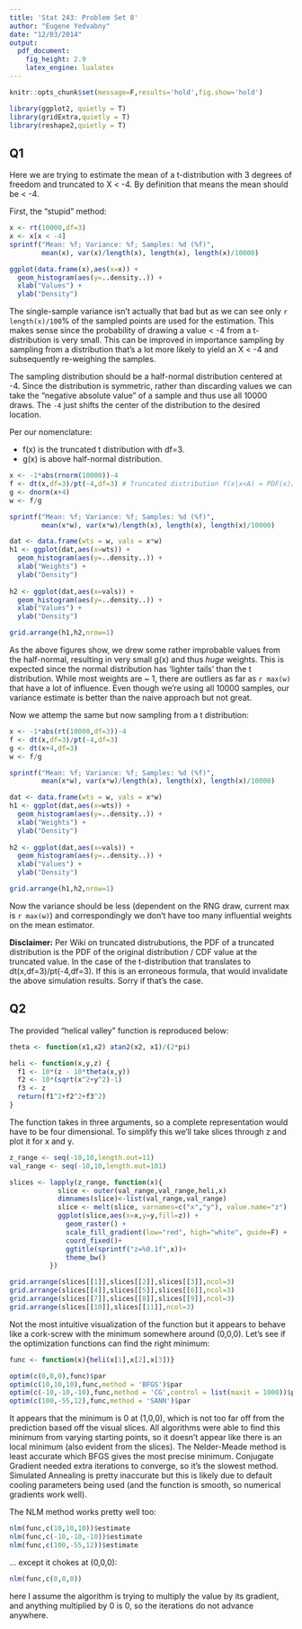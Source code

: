 ```yaml
---
title: 'Stat 243: Problem Set 8'
author: "Eugene Yedvabny"
date: "12/03/2014"
output:
  pdf_document:
    fig_height: 2.9
    latex_engine: lualatex
---
```


```r
knitr::opts_chunk$set(message=F,results='hold',fig.show='hold')

library(ggplot2, quietly = T)
library(gridExtra,quietly = T)
library(reshape2,quietly = T)
```

## Q1

Here we are trying to estimate the mean of a t-distribution with 3 degrees of freedom and truncated to X < -4. By definition that means the mean should be < -4.

First, the "stupid" method:

```r
x <- rt(10000,df=3)
x <- x[x < -4]
sprintf("Mean: %f; Variance: %f; Samples: %d (%f)",
        mean(x), var(x)/length(x), length(x), length(x)/10000)

ggplot(data.frame(x),aes(x=x)) +
  geom_histogram(aes(y=..density..)) +
  xlab("Values") +
  ylab("Density")
```

The single-sample variance isn't actually that bad but as we can see only `r length(x)/100`% of the sampled points are used for the estimation. This makes sense since the probability of drawing a value < -4 from a t-distribution is very small. This can be improved in importance sampling by sampling from a distribution that's a lot more likely to yield an X < -4 and subsequently re-weighing the samples. 

The sampling distribution should be a half-normal distribution centered at -4. Since the distribution is symmetric, rather than discarding values we can take the "negative absolute value" of a sample and thus use all 10000 draws. The `-4` just shifts the center of the distribution to the desired location.

\pagebreak

Per our nomenclature:

* f(x) is the truncated t distribution with df=3.
* g(x) is above half-normal distribution.

```r
x <- -1*abs(rnorm(10000))-4
f <- dt(x,df=3)/pt(-4,df=3) # Truncated distribution f(x|x<A) = PDF(x)/CDF(A) for x < A.
g <- dnorm(x+4) 
w <- f/g

sprintf("Mean: %f; Variance: %f; Samples: %d (%f)",
        mean(x*w), var(x*w)/length(x), length(x), length(x)/10000)

dat <- data.frame(wts = w, vals = x*w)
h1 <- ggplot(dat,aes(x=wts)) +
  geom_histogram(aes(y=..density..)) +
  xlab("Weights") +
  ylab("Density")
  
h2 <- ggplot(dat,aes(x=vals)) +  
  geom_histogram(aes(y=..density..)) +
  xlab("Values") +
  ylab("Density")

grid.arrange(h1,h2,nrow=1)
```

As the above figures show, we drew some rather improbable values from the half-normal, resulting in very small g(x) and thus _huge_ weights. This is expected since the normal distribution has 'lighter tails' than the t distribution. While most weights are ~ 1, there are outliers as far as `r max(w)` that have a lot of influence. Even though we're using all 10000 samples, our variance estimate is better than the naive approach but not great.

\pagebreak

Now we attemp the same but now sampling from a t distribution:

```r
x <- -1*abs(rt(10000,df=3))-4
f <- dt(x,df=3)/pt(-4,df=3)
g <- dt(x+4,df=3) 
w <- f/g

sprintf("Mean: %f; Variance: %f; Samples: %d (%f)",
        mean(x*w), var(x*w)/length(x), length(x), length(x)/10000)

dat <- data.frame(wts = w, vals = x*w)
h1 <- ggplot(dat,aes(x=wts)) +
  geom_histogram(aes(y=..density..)) +
  xlab("Weights") +
  ylab("Density")
  
h2 <- ggplot(dat,aes(x=vals)) +  
  geom_histogram(aes(y=..density..)) +
  xlab("Values") +
  ylab("Density")

grid.arrange(h1,h2,nrow=1)
```

Now the variance should be less (dependent on the RNG draw, current max is `r max(w)`) and correspondingly we don't have too many influential weights on the mean estimator.

__Disclaimer:__ Per Wiki on truncated distrubutions, the PDF of a truncated distribution is the PDF of the original distribution / CDF value at the truncated value. In the case of the t-distribution that translates to dt(x,df=3)/pt(-4,df=3). If this is an erroneous formula, that would invalidate the above simulation results. Sorry if that's the case.

\pagebreak

## Q2

The provided "helical valley" function is reproduced below:

```r
theta <- function(x1,x2) atan2(x2, x1)/(2*pi)

heli <- function(x,y,z) {
  f1 <- 10*(z - 10*theta(x,y))
  f2 <- 10*(sqrt(x^2+y^2)-1)
  f3 <- z
  return(f1^2+f2^2+f3^2)
}
```

The function takes in three arguments, so a complete representation would have to be four dimensional. To simplify this we'll take slices through z and plot it for x and y.

```r
z_range <- seq(-10,10,length.out=11)
val_range <- seq(-10,10,length.out=101)

slices <- lapply(z_range, function(x){
            slice <- outer(val_range,val_range,heli,x)
            dimnames(slice)<-list(val_range,val_range)
            slice <- melt(slice, varnames=c("x","y"), value.name="z")
            ggplot(slice,aes(x=x,y=y,fill=z)) +
              geom_raster() +
              scale_fill_gradient(low="red", high="white", guide=F) +
              coord_fixed()+
              ggtitle(sprintf("z=%0.1f",x))+
              theme_bw()
          })

grid.arrange(slices[[1]],slices[[2]],slices[[3]],ncol=3)
grid.arrange(slices[[4]],slices[[5]],slices[[6]],ncol=3)
grid.arrange(slices[[7]],slices[[8]],slices[[9]],ncol=3)
grid.arrange(slices[[10]],slices[[11]],ncol=3)
```

Not the most intuitive visualization of the function but it appears to behave like a cork-screw with the minimum somewhere around (0,0,0). Let's see if the optimization functions can find the right minimum:

```r
func <- function(x){heli(x[1],x[2],x[3])}

optim(c(0,0,0),func)$par
optim(c(10,10,10),func,method = 'BFGS')$par
optim(c(-10,-10,-10),func,method = 'CG',control = list(maxit = 1000))$par
optim(c(100,-55,12),func,method = 'SANN')$par
```

It appears that the minimum is 0 at (1,0,0), which is not too far off from the prediction based off the visual slices. All algorithms were able to find this minimum from varying starting points, so it doesn't appear like there is an local minimum (also evident from the slices). The Nelder-Meade method is least accurate which BFGS gives the most precise minimum. Conjugate Gradient needed extra iterations to converge, so it's the slowest method. Simulated Annealing is pretty inaccurate but this is likely due to default cooling parameters being used (and the function is smooth, so numerical gradients work well).

The NLM method works pretty well too:

```r
nlm(func,c(10,10,10))$estimate
nlm(func,c(-10,-10,-10))$estimate
nlm(func,c(100,-55,12))$estimate
```

... except it chokes at (0,0,0):

```r
nlm(func,c(0,0,0))
```

here I assume the algorithm is trying to multiply the value by its gradient, and anything multiplied by 0 is 0, so the iterations do not advance anywhere.
